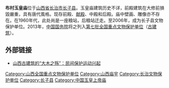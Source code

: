 {{文物保护单位
| 级别 = 全国
| 名称 = 布村玉皇庙
| 图片 = 
| 所在 = [[山西省|山西省]][[长子县|长子县]]
| 分类 = 古建筑
| 时代 = 五代至清
| 编号 = 7-0779-3-077
| 登录 = 2013年[[第七批全国重点文物保护单位|第七批]]
}}
'''布村玉皇庙'''位于[[山西省|山西省]][[长治市|长治市]][[长子县|长子县]]。玉皇庙建筑历史不详，前殿建筑在大修前損毀嚴重，具有唐代風格。现存前殿、[[献殿|献殿]]、中殿和后殿。庙中壁画、雕像亦不存在。在1960年代，此处尚是一座粮站，后粮站迁走。至2006年，成为长子县文物保护单位。2013年，[[中华人民共和国国务院|中国国务院]]将之列入[[第七批全国重点文物保护单位|第七批全国重点文物保护单位]]（[[第七批全国重点文物保护单位中的古建筑|古建筑]]）。

== 外部链接 ==
*[http://house.ifeng.com/shejijianzhu/detail_2012_06/14/15291502_1.shtml 山西古建筑的“大木之殇”：民间保护运动兴起]{{dead link|date=2017年12月 |bot=InternetArchiveBot |fix-attempted=yes }}

{{山西全国重点文物保护单位}}
{{中国木构建筑 (唐-宋)}}

{{DEFAULTSORT:B}}
[[Category:山西全国重点文物保护单位|Category:山西全国重点文物保护单位]]
[[Category:山西庙宇|Category:山西庙宇]]
[[Category:长治文物保护单位|Category:长治文物保护单位]]
[[Category:长子县|Category:长子县]]
[[Category:中国玉皇上帝庙|Category:中国玉皇上帝庙]]